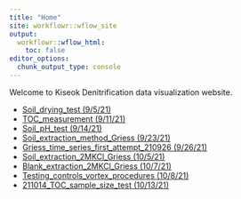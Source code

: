 ```yaml
---
title: "Home"
site: workflowr::wflow_site
output:
  workflowr::wflow_html:
    toc: false
editor_options:
  chunk_output_type: console
---
```


Welcome to Kiseok Denitrification data visualization website.

* [Soil_drying_test (9/5/21)](Soil_drying_curve.html)
* [TOC_measurement (9/11/21)](210911_TOC_measurement.html)
* [Soil_pH_test (9/14/21)](Soil_pH_method.html)
* [Soil_extraction_method_Griess (9/23/21)](Soil_extraction_method_Griess.html)
* [Griess_time_series_first_attempt_210926 (9/26/21)](Griess_time_series_210926.html)
* [Soil_extraction_2MKCl_Griess (10/5/21)](Soil_extraction_2MKCl_Griess.html)
* [Blank_extraction_2MKCl_Griess (10/7/21)](Blank_extraction_2MKCl_Griess_211007.html)
* [Testing_controls_vortex_procedures (10/8/21)](Testing_controls_vortex_procedures_211008.html)
* [211014_TOC_sample_size_test (10/13/21)](211014_TOC_sample_size_test.html)

